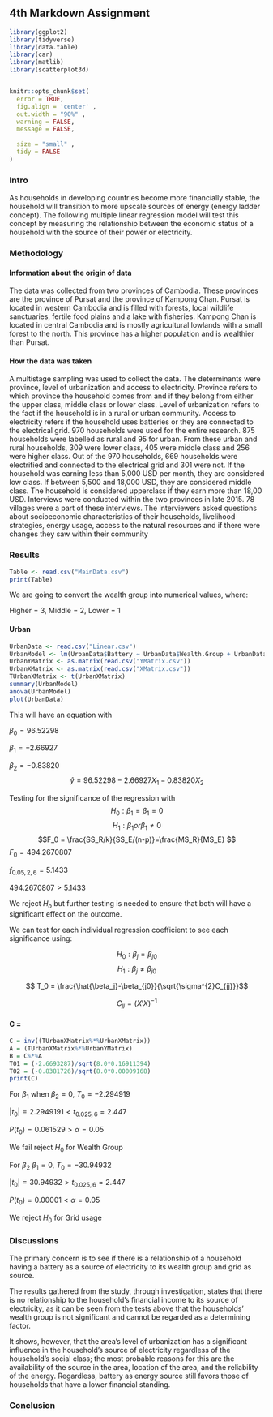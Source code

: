 ## 4th Markdown Assignment
```r

library(ggplot2)
library(tidyverse)
library(data.table)
library(car)
library(matlib)
library(scatterplot3d)


knitr::opts_chunk$set(
  error = TRUE,
  fig.align = 'center' ,
  out.width = "90%" ,
  warning = FALSE,
  message = FALSE,
  
  size = "small" ,
  tidy = FALSE
)
```


### Intro
As households in developing countries become more financially stable, the household will transition to more upscale sources of energy (energy ladder concept). The following multiple linear regression model will test this concept by measuring the relationship between the economic status of a household with the source of their power or electricity. 

### Methodology



#### Information about the origin of data

The data was collected from two provinces of Cambodia. These provinces are the province of Pursat and the province of Kampong Chan. 
Pursat is located in western Cambodia and is filled with forests, local wildlife sanctuaries, fertile food plains and a lake with fisheries.
Kampong Chan is located in central Cambodia and is mostly agricultural lowlands with a small forest to the north. This province has a higher population and is wealthier than Pursat.

#### How the data was taken

A multistage sampling was used to collect the data. The determinants were province, level of urbanization and access to electricity.
Province refers to which province the household comes from and if they belong from either the upper class, middle class or lower class.
Level of urbanization refers to the fact if the household is in a rural or urban community.
Access to electricity refers if the household uses batteries or they are connected to the electrical grid.
970 households were used for the entire research. 875 households were labelled as rural and 95 for urban. From these urban and rural households, 309 were lower class, 405 were middle class and 256 were higher class. Out of the 970 households, 669 households were electrified and connected to the electrical grid and 301 were not. If the household was earning less than 5,000 USD per month, they are considered low class. If between 5,500 and 18,000 USD, they are considered middle class. The household is considered upperclass if they earn more than 18,00 USD.
Interviews were conducted within the two provinces in late 2015. 78 villages were a part of these interviews. The interviewers asked questions about socioeconomic characteristics of their households, livelihood strategies, energy usage, access to the natural resources and if there were changes they saw within their community  



### Results
```r
Table <- read.csv("MainData.csv")
print(Table)
```

We are going to convert the wealth group into numerical values, where: 

Higher = 3, Middle = 2, Lower = 1

#### Urban
```r
UrbanData <- read.csv("Linear.csv")
UrbanModel <- lm(UrbanData$Battery ~ UrbanData$Wealth.Group + UrbanData$Grid)
UrbanYMatrix <- as.matrix(read.csv("YMatrix.csv"))
UrbanXMatrix <- as.matrix(read.csv("XMatrix.csv"))
TUrbanXMatrix <- t(UrbanXMatrix)
summary(UrbanModel)
anova(UrbanModel)
plot(UrbanData)
```
This will have an equation with

$\beta_0 = 96.52298$

$\beta_1 = -2.66927$

$\beta_2 = -0.83820$
$$\hat{y} = 96.52298 - 2.66927X_1 - 0.83820X_2$$

Testing for the significance of the regression with
$$H_0: \beta_1 = \beta_1 = 0 $$
$$H_1: \beta_1 or \beta_1 \neq 0 $$
$$F_0 = \frac{SS_R/k}{SS_E/(n-p)}=\frac{MS_R}{MS_E} $$
$F_0 = 494.2670807$

$f_{0.05,2,6} = 5.1433$

$494.2670807 > 5.1433$

We reject $H_o$  but further testing is needed to ensure that both will have a significant effect on the outcome.


We can test for each individual regression coefficient to see each significance using:

$$H_0: \beta_j = \beta_{j0}$$
$$H_1: \beta_j \neq \beta_{j0}$$

$$ T_0 = \frac{\hat{\beta_j}-\beta_{j0}}{\sqrt{\sigma^{2}C_{jj}}}$$

$$C_{jj} = (X'X)^{-1}$$

#### C = 

```r
C = inv((TUrbanXMatrix%*%UrbanXMatrix))
A = (TUrbanXMatrix%*%UrbanYMatrix)
B = C%*%A
T01 = (-2.6693287)/sqrt(8.0*0.16911394)
T02 = (-0.8381726)/sqrt(8.0*0.00009168)
print(C)
```

For $\beta_1$ when $\beta_2 = 0$, $T_0 = -2.294919$ 

$|t_0| = 2.2949191 < t_{0.025,6} = 2.447$

$P(t_0) = 0.061529 > \alpha = 0.05$

We fail reject $H_0$ for Wealth Group


For $\beta_2$ $\beta_1 = 0$, $T_0 = -30.94932$ 

$|t_0| = 30.94932 > t_{0.025,6} = 2.447$

$P(t_0) = 0.00001 < \alpha = 0.05$

We reject $H_0$ for Grid usage

### Discussions
The primary concern is to see if there is a relationship of a household having a battery as a source of electricity to its wealth group and grid as source.

The results gathered from the study, through investigation, states that there is no relationship to the household's financial income to its source of electricity, as it can be seen from the tests above that the households' wealth group is not significant and cannot be regarded as a determining factor. 

It shows, however, that the area's level of urbanization has a significant influence in the household's source of electricity regardless of the household's social class; the most probable reasons for this are the availability of the source in the area, location of the area, and the reliability of the energy. Regardless, battery as energy source still favors those of households that have a lower financial standing.

### Conclusion





















